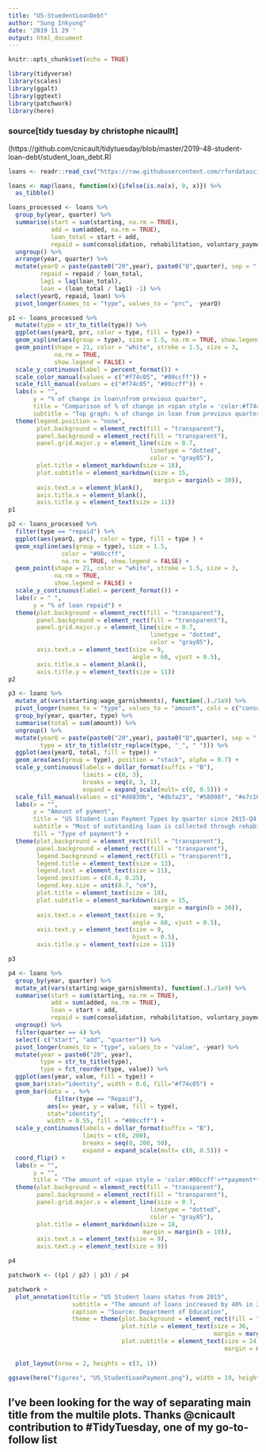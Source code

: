 ```yaml
---
title: "US-StuedentLoanDebt"
author: "Sung Inkyung"
date: '2019 11 29 '
output: html_document
---
```


```r
knitr::opts_chunk$set(echo = TRUE)
```

```r
library(tidyverse)
library(scales)
library(ggalt)
library(ggtext)
library(patchwork)
library(here)
```
### source[tidy tuesday by christophe nicaullt]
(https://github.com/cnicault/tidytuesday/blob/master/2019-48-student-loan-debt/student_loan_debt.R)
```r
loans <- readr::read_csv("https://raw.githubusercontent.com/rfordatascience/tidytuesday/master/data/2019/2019-11-26/loans.csv")
```

```r
loans <- map(loans, function(x){ifelse(is.na(x), 0, x)}) %>% 
  as_tibble()

```

```r
loans_processed <- loans %>% 
  group_by(year, quarter) %>% 
  summarise(start = sum(starting, na.rm = TRUE),
            add = sum(added, na.rm = TRUE),
            loan_total = start + add,
            repaid = sum(consolidation, rehabilitation, voluntary_payments, wage_garnishments)) %>% 
  ungroup() %>% 
  arrange(year, quarter) %>% 
  mutate(yearQ = paste(paste0("20",year), paste0("Q",quarter), sep = "-"),
         repaid = repaid / loan_total,
         lag1 = lag(loan_total),
         loan = (loan_total / lag1) -1) %>% 
  select(yearQ, repaid, loan) %>% 
  pivot_longer(names_to = "type", values_to = "prc", -yearQ) 
```

```r
p1 <- loans_processed %>% 
  mutate(type = str_to_title(type)) %>% 
  ggplot(aes(yearQ, prc, color = type, fill = type)) +
  geom_xspline(aes(group = type), size = 1.5, na.rm = TRUE, show.legend = FALSE) +
  geom_point(shape = 21, color = "white", stroke = 1.5, size = 3,
             na.rm = TRUE,
             show.legend = FALSE) +
  scale_y_continuous(label = percent_format()) +
  scale_color_manual(values = c("#f74c05", "#00ccff")) +
  scale_fill_manual(values = c("#f74c05", "#00ccff")) +
  labs(x = "",
       y = "% of change in loan\nfrom previous quarter",
       title = "Comparison of % of change in <span style = 'color:#f74c05'>**loan**</span> and % of <span style = 'color:#00ccff'>**payment**</span>",
       subtitle = "Top graph: % of change in loan from previous quarter<br>Bottom graph: Zoom in the % of loan being repaid") +
  theme(legend.position = "none",
        plot.background = element_rect(fill = "transparent"),
        panel.background = element_rect(fill = "transparent"),
        panel.grid.major.y = element_line(size = 0.7,
                                        linetype = "dotted",
                                        color = "gray85"),
        plot.title = element_markdown(size = 18),
        plot.subtitle = element_markdown(size = 15,
                                         margin = margin(b = 30)),
        axis.text.x = element_blank(),
        axis.title.x = element_blank(),
        axis.title.y = element_text(size = 11)) 
p1

p2 <- loans_processed %>% 
  filter(type == "repaid") %>% 
  ggplot(aes(yearQ, prc), color = type, fill = type ) +
  geom_xspline(aes(group = type), size = 1.5, 
               color = "#00ccff",
               na.rm = TRUE, show.legend = FALSE) +
  geom_point(shape = 21, color = "white", stroke = 1.5, size = 3,
             na.rm = TRUE,
             show.legend = FALSE) +
  scale_y_continuous(label = percent_format()) +
  labs(x = " ",
       y = "% of loan repaid") +
  theme(plot.background = element_rect(fill = "transparent"),
        panel.background = element_rect(fill = "transparent"),
        panel.grid.major.y = element_line(size = 0.7,
                                        linetype = "dotted",
                                        color = "gray85"),
        axis.text.x = element_text(size = 9,
                                   angle = 60, vjust = 0.5),
        axis.title.x = element_blank(),
        axis.title.y = element_text(size = 11))
p2

p3 <- loans %>% 
  mutate_at(vars(starting:wage_garnishments), function(.)./1e9) %>% 
  pivot_longer(names_to = "type", values_to = "amount", cols = c("consolidation", "rehabilitation", "voluntary_payments", "wage_garnishments")) %>% 
  group_by(year, quarter, type) %>% 
  summarise(total = sum(amount)) %>% 
  ungroup() %>% 
  mutate(yearQ = paste(paste0("20",year), paste0("Q",quarter), sep = "-"),
         type = str_to_title(str_replace(type, "_", " "))) %>% 
  ggplot(aes(yearQ, total, fill = type)) +
  geom_area(aes(group = type), position = "stack", alpha = 0.7) +
  scale_y_continuous(labels = dollar_format(suffix = "B"),
                     limits = c(0, 3),
                     breaks = seq(0, 3, 1),
                     expand = expand_scale(mult= c(0, 0.5))) +
  scale_fill_manual(values = c("#d0839b", "#dbfa23", "#58098f", "#e7c101")) +
  labs(x = "",
       y = "Amount of pyment",
       title = "US Student Loan Payment Types by quarter since 2015-Q4 ",
       subtitle = "Most of outstanding loan is collected through rehabilitation",
       fill = "Type of payment") +
  theme(plot.background = element_rect(fill = "transparent"),
        panel.background = element_rect(fill = "transparent"),
        legend.background = element_rect(fill = "transparent"),
        legend.title = element_text(size = 13),
        legend.text = element_text(size = 11),
        legend.position = c(0.8, 0.25),
        legend.key.size = unit(0.7, "cm"),
        plot.title = element_text(size = 18),
        plot.subtitle = element_markdown(size = 15,
                                         margin = margin(b = 30)),
        axis.text.x = element_text(size = 9,
                                   angle = 60, vjust = 0.5),
        axis.text.y = element_text(size = 9,
                                   hjust = 0.5),
        axis.title.y = element_text(size = 11))

p3

p4 <- loans %>% 
  group_by(year, quarter) %>% 
  mutate_at(vars(starting:wage_garnishments), function(.)./1e9) %>% 
  summarise(start = sum(starting, na.rm = TRUE),
            add = sum(added, na.rm = TRUE),
            loan = start + add,
            repaid = sum(consolidation, rehabilitation, voluntary_payments, wage_garnishments)) %>% 
  ungroup() %>% 
  filter(quarter == 4) %>% 
  select(-c("start", "add", "quarter")) %>% 
  pivot_longer(names_to = "type", values_to = "value", -year) %>% 
  mutate(year = paste0("20", year),
         type = str_to_title(type),
         type = fct_reorder(type, value)) %>% 
  ggplot(aes(year, value, fill = type)) +
  geom_bar(stat="identity", width = 0.6, fill="#f74c05") + 
  geom_bar(data = . %>% 
             filter(type == "Repaid"),
           aes(x= year, y = value, fill = type),
           stat="identity", 
           width = 0.55, fill = "#00ccff") +
  scale_y_continuous(labels = dollar_format(suffix = "B"),
                     limits = c(0, 200),
                     breaks = seq(0, 200, 50),
                     expand = expand_scale(mult= c(0, 0.5))) +
  coord_flip() +
  labs(x = "",
       y = "",
       title = "The amount of <span style = 'color:#00ccff'>**payment**</span> vs the total outstanding <span style = 'color:#f74c05'>**loan**</span> every last quarter from 2015-Q4") +
  theme(plot.background = element_rect(fill = "transparent"),
        panel.background = element_rect(fill = "transparent"),
        panel.grid.major.x = element_line(size = 0.7,
                                        linetype = "dotted",
                                        color = "gray85"),
        plot.title = element_markdown(size = 18,
                                      margin = margin(b = 10)),
        axis.text.x = element_text(size = 9),
        axis.text.y = element_text(size = 9))

p4

```

```r
patchwork <- ((p1 / p2) | p3) / p4

patchwork + 
  plot_annotation(title = "US Student loans status from 2015",
                  subtitle = "The amount of loans increased by 40% in 2018, from $65.4B to $166B, 2.5 times higher than it was at the end of 2015\n while the percentage of loan being repaid decreases and drop from 3.1% to 1.6%",
                  caption = "Source: Department of Education",
                  theme = theme(plot.background = element_rect(fill = "#a9a9a9"),
                                plot.title = element_text(size = 36,
                                                          margin = margin(b = 10)),
                                plot.subtitle = element_text(size = 24,
                                                             margin = margin(t = 10,
                                                                             b = 20)))) +
  plot_layout(nrow = 2, heights = c(3, 1))

ggsave(here("figures", "US_StudentLoanPayment.png"), width = 19, height = 15, units = "in")
```
## I've been looking for the way of separating main title from the multile plots. Thanks @cnicault contribution to #TidyTuesday, one of my go-to-follow list
